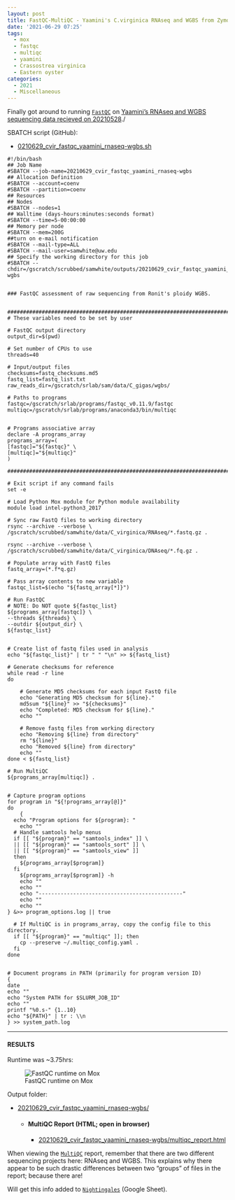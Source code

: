 ```yaml
---
layout: post
title: FastQC-MultiQC - Yaamini's C.virginica RNAseq and WGBS from ZymoResearch on Mox
date: '2021-06-29 07:25'
tags: 
  - mox
  - fastqc
  - multiqc
  - yaamini
  - Crassostrea virginica
  - Eastern oyster
categories: 
  - 2021
  - Miscellaneous
---
```

Finally got around to running [`FastQC`](https://www.bioinformatics.babraham.ac.uk/projects/fastqc/) on [Yaamini's RNAseq and WGBS sequencing data recieved on 20210528](https://robertslab.github.io/sams-notebook/posts/2021-05-28-Data-Received---Yaaminis-C.virginica-WGBS-and-RNAseq-Data-from-ZymoResearch/)./

SBATCH script (GitHub):

- [0210629_cvir_fastqc_yaamini_rnaseq-wgbs.sh](https://github.com/RobertsLab/sams-notebook/blob/master/sbatch_scripts/20210629_cvir_fastqc_yaamini_rnaseq-wgbs.sh)

```shell
#!/bin/bash
## Job Name
#SBATCH --job-name=20210629_cvir_fastqc_yaamini_rnaseq-wgbs
## Allocation Definition
#SBATCH --account=coenv
#SBATCH --partition=coenv
## Resources
## Nodes
#SBATCH --nodes=1
## Walltime (days-hours:minutes:seconds format)
#SBATCH --time=5-00:00:00
## Memory per node
#SBATCH --mem=200G
##turn on e-mail notification
#SBATCH --mail-type=ALL
#SBATCH --mail-user=samwhite@uw.edu
## Specify the working directory for this job
#SBATCH --chdir=/gscratch/scrubbed/samwhite/outputs/20210629_cvir_fastqc_yaamini_rnaseq-wgbs


### FastQC assessment of raw sequencing from Ronit's ploidy WGBS.


###################################################################################
# These variables need to be set by user

# FastQC output directory
output_dir=$(pwd)

# Set number of CPUs to use
threads=40

# Input/output files
checksums=fastq_checksums.md5
fastq_list=fastq_list.txt
raw_reads_dir=/gscratch/srlab/sam/data/C_gigas/wgbs/

# Paths to programs
fastqc=/gscratch/srlab/programs/fastqc_v0.11.9/fastqc
multiqc=/gscratch/srlab/programs/anaconda3/bin/multiqc


# Programs associative array
declare -A programs_array
programs_array=(
[fastqc]="${fastqc}" \
[multiqc]="${multiqc}"
)

###################################################################################

# Exit script if any command fails
set -e

# Load Python Mox module for Python module availability
module load intel-python3_2017

# Sync raw FastQ files to working directory
rsync --archive --verbose \
/gscratch/scrubbed/samwhite/data/C_virginica/RNAseq/*.fastq.gz .

rsync --archive --verbose \
/gscratch/scrubbed/samwhite/data/C_virginica/DNAseq/*.fq.gz .

# Populate array with FastQ files
fastq_array=(*.f*q.gz)

# Pass array contents to new variable
fastqc_list=$(echo "${fastq_array[*]}")

# Run FastQC
# NOTE: Do NOT quote ${fastqc_list}
${programs_array[fastqc]} \
--threads ${threads} \
--outdir ${output_dir} \
${fastqc_list}


# Create list of fastq files used in analysis
echo "${fastqc_list}" | tr " " "\n" >> ${fastq_list}

# Generate checksums for reference
while read -r line
do

	# Generate MD5 checksums for each input FastQ file
	echo "Generating MD5 checksum for ${line}."
	md5sum "${line}" >> "${checksums}"
	echo "Completed: MD5 checksum for ${line}."
	echo ""

	# Remove fastq files from working directory
	echo "Removing ${line} from directory"
	rm "${line}"
	echo "Removed ${line} from directory"
	echo ""
done < ${fastq_list}

# Run MultiQC
${programs_array[multiqc]} .


# Capture program options
for program in "${!programs_array[@]}"
do
	{
  echo "Program options for ${program}: "
	echo ""
  # Handle samtools help menus
  if [[ "${program}" == "samtools_index" ]] \
  || [[ "${program}" == "samtools_sort" ]] \
  || [[ "${program}" == "samtools_view" ]]
  then
    ${programs_array[$program]}
  fi
	${programs_array[$program]} -h
	echo ""
	echo ""
	echo "----------------------------------------------"
	echo ""
	echo ""
} &>> program_options.log || true

  # If MultiQC is in programs_array, copy the config file to this directory.
  if [[ "${program}" == "multiqc" ]]; then
  	cp --preserve ~/.multiqc_config.yaml .
  fi
done


# Document programs in PATH (primarily for program version ID)
{
date
echo ""
echo "System PATH for $SLURM_JOB_ID"
echo ""
printf "%0.s-" {1..10}
echo "${PATH}" | tr : \\n
} >> system_path.log
```

---

#### RESULTS

Runtime was ~3.75hrs:

![FastQC runtime on Mox](https://github.com/RobertsLab/sams-notebook/blob/master/images/screencaps/20210629_cvir_fastqc_yaamini_rnaseq-wgbs_runtime.png?raw=true)

Output folder:

- [20210629_cvir_fastqc_yaamini_rnaseq-wgbs/](https://gannet.fish.washington.edu/Atumefaciens/20210629_cvir_fastqc_yaamini_rnaseq-wgbs/)

  - #### MultiQC Report (HTML; open in browser)

    - [20210629_cvir_fastqc_yaamini_rnaseq-wgbs/multiqc_report.html](https://gannet.fish.washington.edu/Atumefaciens/20210629_cvir_fastqc_yaamini_rnaseq-wgbs/multiqc_report.html)

When viewing the [`MultiQC`](https://multiqc.info/) report, remember that there are two different sequencing projects here: RNAseq and WGBS. This explains why there appear to be such drastic differences between two "groups" of files in the report; because there are!

Will get this info added to [`Nightingales`](https://b.link/nightingales) (Google Sheet).